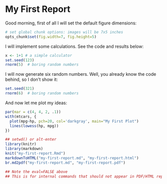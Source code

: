 My First Report
===============

Good morning, first of all I will set the default figure dimensions:

```{r setup, echo=FALSE}
# set global chunk options: images will be 7x5 inches
opts_chunk$set(fig.width=7, fig.height=5)
```

I will implement some calculations. See the code and results below:

```{r myFirstChunk}
x <- 1+1 # a simple calculator
set.seed(123)
rnorm(5)  # boring random numbers
```

I will now generate six random numbers.
Well, you already know the code behind, so I don't show it:

```{r myChunkNoecho, echo=FALSE}
set.seed(321)
rnorm(6)  # boring random numbers
```

And now let me plot my ideas:

```{r myNicePlot, fig.cap="In this plot we compare Miles per Gallon with HP."}
par(mar = c(4, 4, 2, .1))
with(mtcars, {
  plot(mpg~hp, pch=20, col='darkgray', main="My First Plot")
  lines(lowess(hp, mpg))
})
```

```{r compile, echo=FALSE, eval=FALSE}

## setwd() or alt-enter 
library(knitr)
library(markdown)
knit("my-first-report.Rmd")
markdownToHTML("my-first-report.md", "my-first-report.html")
br.md2pdf("my-first-report.md", "my-first-report.pdf")

## Note the eval=FALSE above
## This is for internal commands that should not appear in PDF/HTML report

```
